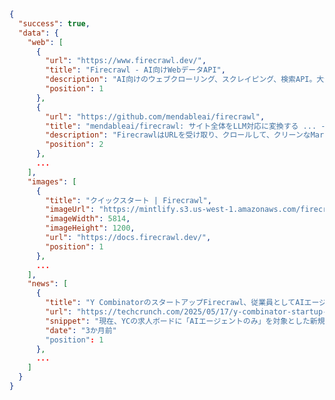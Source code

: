 ```json JSON
{
  "success": true,
  "data": {
    "web": [
      {
        "url": "https://www.firecrawl.dev/",
        "title": "Firecrawl - AI向けWebデータAPI",
        "description": "AI向けのウェブクローリング、スクレイピング、検索API。大規模運用に対応。Firecrawlはインターネット全体をAIエージェントやビルダーに提供します。",
        "position": 1
      },
      {
        "url": "https://github.com/mendableai/firecrawl",
        "title": "mendableai/firecrawl: サイト全体をLLM対応に変換する ... - GitHub",
        "description": "FirecrawlはURLを受け取り、クロールして、クリーンなMarkdownまたは構造化データに変換するAPIサービスです。",
        "position": 2
      },
      ...
    ],
    "images": [
      {
        "title": "クイックスタート | Firecrawl",
        "imageUrl": "https://mintlify.s3.us-west-1.amazonaws.com/firecrawl/logo/logo.png",
        "imageWidth": 5814,
        "imageHeight": 1200,
        "url": "https://docs.firecrawl.dev/",
        "position": 1
      },
      ...
    ],
    "news": [
      {
        "title": "Y CombinatorのスタートアップFirecrawl、従業員としてAIエージェント3名を採用するために100万ドルの予算を用意",
        "url": "https://techcrunch.com/2025/05/17/y-combinator-startup-firecrawl-is-ready-to-pay-1m-to-hire-three-ai-agents-as-employees/",
        "snippet": "現在、YCの求人ボードに「AIエージェントのみ」を対象とした新規求人を3件掲載し、実現のために合計100万ドルの予算を確保しています。",
        "date": "3か月前"
        "position": 1
      },
      ...
    ]
  }
}
```
